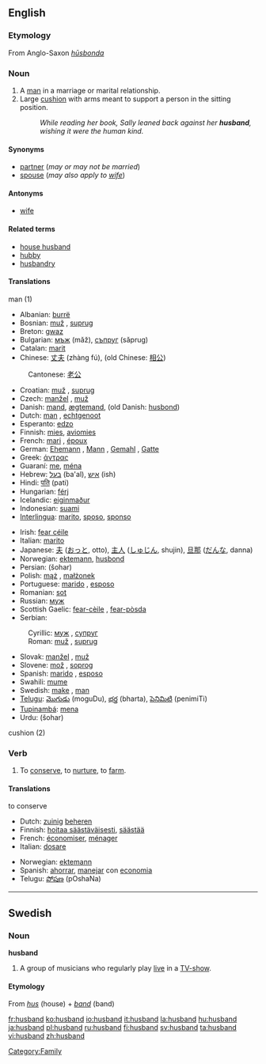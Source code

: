 ==English==

{{rank|certainly|big|road|550|husband|blockquote|effect|wanted}}

===Etymology===
From Anglo-Saxon ''[[hūsbonda]]''

===Noun===
{{en-noun}}

# A [[man]] in a marriage or marital relationship.
# Large [[cushion]] with arms meant to support a person in the sitting position.
#: ''While reading her book, Sally leaned back against her '''husband''', wishing it were the human kind.''

====Synonyms====
*[[partner]] (''may or may not be married'')
*[[spouse]] (''may also apply to [[wife]]'')

====Antonyms====
*[[wife]]

====Related terms====
*[[house husband]]
*[[hubby]]
*[[husbandry]]

====Translations====
;man (1)
{{top}}
*Albanian: [[burrë]]
*Bosnian: [[muž#Bosnian|muž]] {{m}}, [[suprug#Bosnian|suprug]] {{m}}
*Breton: [[gwaz]] {{m}}
*Bulgarian: [[мъж]] {{m}} (mǎž), [[съпруг]] (sǎprug) {{m}}
*Catalan: [[marit]] {{m}}
*Chinese: [[丈夫]] (zhàng fú), (old Chinese: [[相公]])
:Cantonese: [[老公]]
*Croatian: [[muž#Croatian|muž]] {{m}}, [[suprug#Croatian|suprug]] {{m}}
*Czech: [[manžel]] {{m}}, [[muž]] {{m}}
*Danish: [[mand]], [[ægtemand]], (old Danish: [[husbond]])
*Dutch: [[man]] {{m}}, [[echtgenoot]] {{m}}
*Esperanto: [[edzo]]
*Finnish: [[mies]], [[aviomies]]
*French: [[mari]] {{m}}, [[époux]] {{m}}
*German: [[Ehemann]] {{m}}, [[Mann]] {{m}}, [[Gemahl]] {{m}}, [[Gatte]] {{m}}
*Greek: [[άντρας]]
*Guaraní: [[me]], [[ména]]
*Hebrew: [[בעל]] {{m}} (ba'al), [[איש]] {{m}} (ish)
*Hindi: [[पति]] (pati) {{m}}
*Hungarian: [[férj]]
*Icelandic: [[eiginmaður]]
*Indonesian: [[suami]]
*[[Interlingua]]: [[marito]], [[sposo]], [[sponso]]
{{mid}}
*Irish: [[fear céile]]
*Italian: [[marito]] {{m}}
*Japanese: [[夫]] ([[おっと]], otto), [[主人]] ([[しゅじん]], shujin), [[旦那]] ([[だんな]], danna)
*Norwegian: [[ektemann]], [[husbond]]
*Persian: {{FAchar|[[شوهر]]}} (šohar)
*Polish: [[mąż]] {{m}}, [[małżonek]] {{m}}
*Portuguese: [[marido]] {{m}}, [[esposo]] {{m}}
*Romanian: [[soţ]] {{m}}
*Russian: [[муж]] {{m}}
*Scottish Gaelic: [[fear-cèile]] {{m}}, [[fear-pòsda]] {{f}}
*Serbian:
:Cyrillic: [[муж#Serbian|муж]] {{m}}, [[супруг#Serbian|супруг]] {{m}}
:Roman: [[muž#Serbian|muž]] {{m}}, [[suprug#Serbian|suprug]] {{m}}
*Slovak: [[manžel]] {{m}}, [[muž]] {{m}}
*Slovene: [[mož]] {{m}}, [[soprog]] {{m}}
*Spanish: [[marido]] {{m}}, [[esposo]] {{m}}
*Swahili: [[mume]]
*Swedish: [[make]] {{c}}, [[man]] {{c}}
*[[Telugu]]: [[మొగుడు]] (moguDu), [[భర్త]] (bharta), [[పెనిమిటి]] (penimiTi)
*[[Tupinambá]]: [[mena]]
*Urdu: {{URchar|[[شوہر]]}} (šohar)
{{bottom}}

;cushion (2)
{{top}}
{{mid}}
{{bottom}}

===Verb===
{{en-verb}}

# {{transitive}} To [[conserve]], to [[nurture]], to [[farm]].

====Translations====
;to conserve
{{top}}
*Dutch: [[zuinig]] [[beheren]]
*Finnish: [[hoitaa säästäväisesti]], [[säästää]]
*French: [[économiser]], [[ménager]]
*Italian: [[dosare]]
{{mid}}
*Norwegian: [[ektemann]]
*Spanish: [[ahorrar]], [[manejar]] con [[economia]]
*Telugu: [[పోషణ]] (pOshaNa)
{{bottom}}

----

==Swedish==

===Noun===
'''husband'''

# A group of musicians who regularly play [[live]] in a [[TV-show]].

====Etymology====
From ''[[hus]]'' (house) + ''[[band]]'' (band)

[[Category:Family]]

[[fr:husband]]
[[ko:husband]]
[[io:husband]]
[[it:husband]]
[[la:husband]]
[[hu:husband]]
[[ja:husband]]
[[pl:husband]]
[[ru:husband]]
[[fi:husband]]
[[sv:husband]]
[[ta:husband]]
[[vi:husband]]
[[zh:husband]]